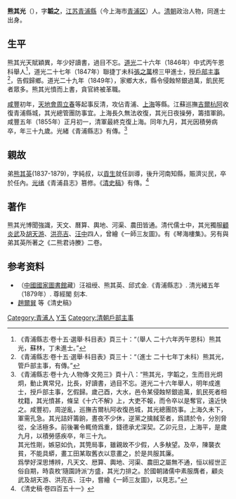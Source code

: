 '''熊其光'''（{{bd|1817年||1855年|catIdx=X熊}}），字'''韜之'''，[[江苏|江苏]][[青浦縣|青浦縣]]（今上海市[[青浦区|青浦区]]）人。[[清朝|清朝]]政治人物，同進士出身。

==生平==
熊其光天賦穎異，年少好讀書，過目不忘。[[道光|道光]]二十六年（1846年）中式丙午恩科舉人<ref>《青浦縣志·卷十五·選舉·科目表》頁三十：“（舉人 二十六年丙午恩科）熊其光，蘇林，丁未進士。”</ref>，道光二十七年（1847年）聯捷丁未科[[張之萬|張之萬]]榜三甲進士，授[[戶部|戶部]][[主事|主事]]<ref>《青浦縣志·卷十五·選舉·科目表》頁三十：“（進士 二十七年丁未科）熊其光，管戶部主事，有傳。”</ref>，告假歸鄉。道光二十九年（1849年），家鄉大水，縣令侵蝕帑銀過萬，飢民死者眾多。熊其光憤而上書，貪官終被革職。

[[咸豐_(年號)|咸豐]]初年，[[天地會|天地會]][[周立春|周立春]]等起事反清，攻佔青浦、[[上海|上海]]等縣。江蘇巡撫[[吉爾杭阿|吉爾杭阿]]收復青浦縣城，其光總管團防事宜。上海長久無法收復，其光日夜操勞，籌措軍餉。咸豐五年（1855年）正月初一，清軍最終克復上海。同年九月，其光因積勞病卒，年三十九歲。光緒《青浦縣志》有傳。<ref>《青浦縣志·卷十九·人物傳·文苑三》頁十八：“熊其光，字韜之，生而目光炯炯，動止異常兒，比長，好讀書，過目不忘。道光二十六年舉人，明年成進士，授戶部主事，乞假歸。歲己酉，大水，邑令某侵蝕帑銀逾萬，飢民死者相枕籍，其光憤甚，條呈《十六不解》上，大吏不報，而令卒以是奪官，遠近快之。咸豐初，周逆亂，巡撫吉爾杭阿收復邑城，其光總團防事。上海久未下，軍需孔急。其光詰奸籌餉，晝夜不少休，逆黨之擒馘至者，爲請於令，分別脅從，全活極多。前後署令輒倚爲重，錢德承尤深契。乙卯元旦，上海平，是歲九月，以積勞感疾卒，年三十九。<br>其光性剛，嫉惡如仇，其筦局事，雖親故不少假，人多觖望。及卒，陳襲衣貧，不能具蟒，畫工田某取舊衣以意畫之，於是共服其廉。<br>爲學好深思博辨，凡天文、厯算、輿地、河渠、農田之屬無不通，恒以經世正俗自期，時袁枚‘隨園詩派’方盛，其光力排之。於國朝諸儒中素服膺者，顧炎武及胡天游、洪亮吉、汪中，嘗繪《一師三友圖》，以見志。”</ref>

==親故==
弟[[熊其英|熊其英]](1837-1879)，字純叔，以[[貢生|貢生]]就任訓導，後升河南知縣，賑濟災民，卒於任內。[[光绪|光绪]]《青浦县志》篡修。《[[清史稿|清史稿]]》有傳。<ref>《清史稿·卷四百五十一》</ref>

==著作==
熊其光博聞強識，天文、曆算、輿地、河渠、農田皆通。清代儒士中，其光獨服[[顧炎武|顧炎武]]及[[胡天游|胡天游]]、[[洪亮吉|洪亮吉]]、[[汪中|汪中]]四人，曾繪《一師三友圖》。有《琴海樓集》。另有與弟其英所著之《二熊君诗賸》二卷。

== 参考资料 ==
{{reflist}}

*（[[中國國家圖書館|中國國家圖書館]]藏）汪祖绶、熊其英、邱式金.《青浦縣志》. 清光緒五年（1879年）. 尊經閣 刻本.
*[[趙爾巽|趙爾巽]] 等《清史稿》

{{道光二十七年丁未科殿試金榜}}

{{Authority control}}

{{DEFAULTSORT:Xiong熊}}
[[Category:青浦人|Category:青浦人]]
[[Category:熊姓|Y玉]]
[[Category:清朝戶部主事|Category:清朝戶部主事]]